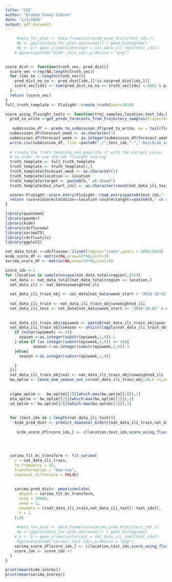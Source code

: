 ```yaml
---
title: "CDC"
author: "Graham Casey Gibson"
date: "1/1/2020"
output: pdf_document
---
```



```r


     #data_for_plot <- data.frame(val=kcde_pred_dists[test_idx,])
     #p <- ggplot(data_for_plot,aes(x=val)) + geom_histogram()
     #p <- p + geom_vline(xintercept = nat_data_ili_test[test_idx])
    # ggsave(paste0("kcde",test_idx),p,device = "png")
    
```
```r
score_dist <- function(truth_vec, pred_dist){
  score_vec <-rep(NA,length(truth_vec))
  for (idx in 1:length(truth_vec)){
    pred_dist_no_na <- pred_dist[idx,][!is.na(pred_dist[idx,])]
    score_vec[idx] <- sum(pred_dist_no_na <= truth_vec[idx] +.0001 & pred_dist_no_na >= truth[idx] -.0001)/length(pred_dist[idx,])
  }
  return (score_vec)
}
full_truth_template <- FluSight::create_truth(year=2018) 

score_using_flusight_tools <- function(traj_samples,location,test_idx,h){
  pred_to_write <-get_predx_forecasts_from_trajectory_samples(trajectory_samples = matrix(traj_samples,ncol=1),location = location,targets = c(paste0(h," wk ahead")), season = "none", analysis_time_season_week = 0, first_analysis_time_season_week = 0, last_analysis_time_season_week = 0, predx_types = c("Sample", "Bin", "Point"))
  
   submission_df <- predx_to_submission_df(pred_to_write, ew = tail(flu_data$week,1), year = substr(tail(flu_data$season,1),1,4), team = "KCDE")
  submission_df$forecast_week <- as.character(1)
  submission_df$forecast_week <- as.integer(submission_df$forecast_week)
  write.csv(submission_df, file =paste0("./",test_idx,"-","-ReichLab_kcde.csv"))
  
  # create the truth template and populate it with the correct value 
  # in order to use the cdc flusight scoring
  truth_template <- full_truth_template
  truth_template <- truth_template[1,]
  truth_template$forecast_week <- as.character(1)
  truth_template$location <- location
  truth_template$target <- paste0(h," wk ahead")
  truth_template$bin_start_incl <- as.character(round(nat_data_ili_test[test_idx+h],1))

  score<-FluSight::score_entry(FluSight::read_entry(paste0(test_idx,"--ReichLab_kcde.csv")) ,truth=truth_template)
  return (score[score$location==location &score$target==paste0(h," wk ahead"),]$score)
}

library(quantmod)
library(pander)
library(kcde)
library(cdcfluview)
library(sarimaTD)
library(cdcfluutils)
library(ggplot2)

nat_data_total <-cdcfluview::ilinet(region="state",years = 2016:2019)
kcde_score_df <- matrix(NA,nrow=55*68,ncol=3)
sarima_score_df <- matrix(NA,nrow=55*68,ncol=3)

score_idx <-1
for (location in sample(unique(nat_data_total$region),25)){
  nat_data <- nat_data_total[nat_data_total$region == location,]
  nat_data_ili <- nat_data$unweighted_ili
  
  nat_data_ili_train_obj <- nat_data[nat_data$week_start < "2018-10-01",]
  
  nat_data_ili_train <- nat_data_ili_train_obj$unweighted_ili
  nat_data_ili_test <- nat_data[nat_data$week_start >= "2018-10-01" & nat_data$week_start <="2019-05-27" ,]$unweighted_ili
  
  
  nat_data_ili_train_obj$epiweek <- paste0(nat_data_ili_train_obj$year,nat_data_ili_train_obj$week)
  nat_data_ili_train_obj$season <- unlist(lapply(nat_data_ili_train_obj$epiweek,function(epiweek){
    if (nchar(epiweek) == 5){
      season <-as.integer(substr(epiweek,1,4))-1
    } else if (as.integer(substr(epiweek,5,6)) <= 20){
            season <-as.integer(substr(epiweek,1,4))-1
    }else{
      season <-as.integer(substr(epiweek,1,4))

    }
  }))
  nat_data_ili_train_obj$val <- nat_data_ili_train_obj$unweighted_ili
  bw_optim <- leave_one_season_out_cv(nat_data_ili_train_obj,20,h =1,num_lags=4)
  
  
  sigma_optim <-  bw_optim[[2]][which.max(bw_optim[[1]]),1]
  eta_optim <- bw_optim[[2]][which.max(bw_optim[[1]]),2]
  sd_optim <- bw_optim[[2]][which.max(bw_optim[[1]]),3]
  
  
  for (test_idx in 1:length(nat_data_ili_test)){
    kcde_pred_dist <- predict_seasonal_kcde(c(nat_data_ili_train,nat_data_ili_test[1:test_idx]),k = 10,h = 1,num_lags = 4,sigma = sigma_optim,eta = eta_optim,sd = sd_optim)
    
     kcde_score_df[score_idx,] <- c(location,test_idx,score_using_flusight_tools( kcde_pred_dist,location,test_idx,h=1)) 
    
  

  
  sarima_fit_bc_transform <- fit_sarima(
    y = nat_data_ili_train,
    ts_frequency = 52,
    transformation = "box-cox",
    seasonal_difference = FALSE)
  
  
    sarima_pred_dist<- pmax(simulate(
      object = sarima_fit_bc_transform,
      nsim = 10000,
      seed = 1,
      newdata = c(nat_data_ili_train,nat_data_ili_test[1:test_idx]),
      h = 1
    ),0)
    
     #data_for_plot <- data.frame(val=sarima_pred_dists[test_idx,])
     #p <- ggplot(data_for_plot,aes(x=val)) + geom_histogram()
    # p <- p + geom_vline(xintercept = nat_data_ili_test[test_idx])
     #ggsave(paste0("sarima",test_idx),p,device = "png")
    sarima_score_df[score_idx,] <- c(location,test_idx,score_using_flusight_tools( sarima_pred_dist,location,test_idx,h=1) )
    score_idx <- score_idx +1
  }
}

print(mean(kcde_scores))
print(mean(sarima_scores))



```



